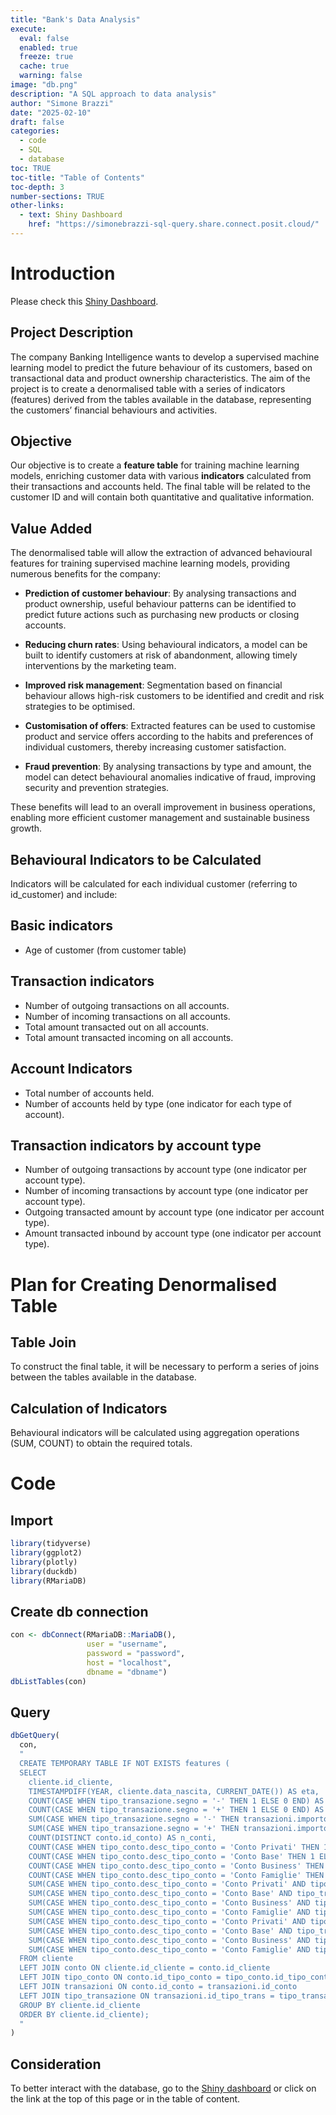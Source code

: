 ```yaml
---
title: "Bank's Data Analysis"
execute:
  eval: false
  enabled: true
  freeze: true
  cache: true
  warning: false
image: "db.png"
description: "A SQL approach to data analysis"
author: "Simone Brazzi"
date: "2025-02-10"
draft: false
categories:
  - code
  - SQL
  - database
toc: TRUE
toc-title: "Table of Contents"
toc-depth: 3
number-sections: TRUE
other-links:
  - text: Shiny Dashboard
    href: "https://simonebrazzi-sql-query.share.connect.posit.cloud/"
---
```


# Introduction

::: callout.important
Please check this [Shiny Dashboard](https://simonebrazzi-sql-query.share.connect.posit.cloud/).
:::

## Project Description

The company Banking Intelligence wants to develop a supervised machine learning model to predict the future behaviour of its customers, based on transactional data and product ownership characteristics. The aim of the project is to create a denormalised table with a series of indicators (features) derived from the tables available in the database, representing the customers' financial behaviours and activities.

## Objective

Our objective is to create a **feature table** for training machine learning models, enriching customer data with various **indicators** calculated from their transactions and accounts held. The final table will be related to the customer ID and will contain both quantitative and qualitative information.

## Value Added

The denormalised table will allow the extraction of advanced behavioural features for training supervised machine learning models, providing numerous benefits for the company:

-   **Prediction of customer behaviour**: By analysing transactions and product ownership, useful behaviour patterns can be identified to predict future actions such as purchasing new products or closing accounts.

-   **Reducing churn rates**: Using behavioural indicators, a model can be built to identify customers at risk of abandonment, allowing timely interventions by the marketing team.

-   **Improved risk management**: Segmentation based on financial behaviour allows high-risk customers to be identified and credit and risk strategies to be optimised.

-   **Customisation of offers**: Extracted features can be used to customise product and service offers according to the habits and preferences of individual customers, thereby increasing customer satisfaction.

-   **Fraud prevention**: By analysing transactions by type and amount, the model can detect behavioural anomalies indicative of fraud, improving security and prevention strategies.

These benefits will lead to an overall improvement in business operations, enabling more efficient customer management and sustainable business growth.

## Behavioural Indicators to be Calculated

Indicators will be calculated for each individual customer (referring to id_customer) and include:

## Basic indicators

-   Age of customer (from customer table)

## Transaction indicators

-   Number of outgoing transactions on all accounts.
-   Number of incoming transactions on all accounts.
-   Total amount transacted out on all accounts.
-   Total amount transacted incoming on all accounts.

## Account Indicators

-   Total number of accounts held.
-   Number of accounts held by type (one indicator for each type of account).

## Transaction indicators by account type

-   Number of outgoing transactions by account type (one indicator per account type).
-   Number of incoming transactions by account type (one indicator per account type).
-   Outgoing transacted amount by account type (one indicator per account type).
-   Amount transacted inbound by account type (one indicator per account type).

# Plan for Creating Denormalised Table

## Table Join

To construct the final table, it will be necessary to perform a series of joins between the tables available in the database.

## Calculation of Indicators

Behavioural indicators will be calculated using aggregation operations (SUM, COUNT) to obtain the required totals.

# Code

## Import

```r
library(tidyverse)
library(ggplot2)
library(plotly)
library(duckdb)
library(RMariaDB)
```

## Create db connection

```r
con <- dbConnect(RMariaDB::MariaDB(),
                 user = "username",
                 password = "password",
                 host = "localhost",
                 dbname = "dbname")
dbListTables(con)
```

## Query

```r
dbGetQuery(
  con,
  "
  CREATE TEMPORARY TABLE IF NOT EXISTS features (
  SELECT 
    cliente.id_cliente,
    TIMESTAMPDIFF(YEAR, cliente.data_nascita, CURRENT_DATE()) AS eta,
    COUNT(CASE WHEN tipo_transazione.segno = '-' THEN 1 ELSE 0 END) AS n_transazioni_uscita,
    COUNT(CASE WHEN tipo_transazione.segno = '+' THEN 1 ELSE 0 END) AS n_transazioni_entrata,
    SUM(CASE WHEN tipo_transazione.segno = '-' THEN transazioni.importo ELSE 0 END) AS tot_uscita,
    SUM(CASE WHEN tipo_transazione.segno = '+' THEN transazioni.importo ELSE 0 END) AS tot_entrata,
    COUNT(DISTINCT conto.id_conto) AS n_conti,
    COUNT(CASE WHEN tipo_conto.desc_tipo_conto = 'Conto Privati' THEN 1 ELSE 0 END) AS n_conto_privati,
    COUNT(CASE WHEN tipo_conto.desc_tipo_conto = 'Conto Base' THEN 1 ELSE 0 END) AS n_conto_base,
    COUNT(CASE WHEN tipo_conto.desc_tipo_conto = 'Conto Business' THEN 1 ELSE 0 END) AS n_conto_business,
    COUNT(CASE WHEN tipo_conto.desc_tipo_conto = 'Conto Famiglie' THEN 1 ELSE 0 END) AS n_conto_famiglie,
    SUM(CASE WHEN tipo_conto.desc_tipo_conto = 'Conto Privati' AND tipo_transazione.segno = '-' THEN transazioni.importo ELSE 0 END) AS tot_uscita_conto_privati,
    SUM(CASE WHEN tipo_conto.desc_tipo_conto = 'Conto Base' AND tipo_transazione.segno = '-' THEN transazioni.importo ELSE 0 END) AS tot_uscita_conto_base,
    SUM(CASE WHEN tipo_conto.desc_tipo_conto = 'Conto Business' AND tipo_transazione.segno = '-' THEN transazioni.importo ELSE 0 END) AS tot_uscita_conto_business,
    SUM(CASE WHEN tipo_conto.desc_tipo_conto = 'Conto Famiglie' AND tipo_transazione.segno = '-' THEN transazioni.importo ELSE 0 END) AS tot_uscita_conto_famiglie,
    SUM(CASE WHEN tipo_conto.desc_tipo_conto = 'Conto Privati' AND tipo_transazione.segno = '+' THEN transazioni.importo ELSE 0 END) AS tot_entrata_conto_privati,
    SUM(CASE WHEN tipo_conto.desc_tipo_conto = 'Conto Base' AND tipo_transazione.segno = '+' THEN transazioni.importo ELSE 0 END) AS tot_entrata_conto_base,
    SUM(CASE WHEN tipo_conto.desc_tipo_conto = 'Conto Business' AND tipo_transazione.segno = '+' THEN transazioni.importo ELSE 0 END) AS tot_entrata_conto_business,
    SUM(CASE WHEN tipo_conto.desc_tipo_conto = 'Conto Famiglie' AND tipo_transazione.segno = '+' THEN transazioni.importo ELSE 0 END) AS tot_entrata_conto_famiglie
  FROM cliente
  LEFT JOIN conto ON cliente.id_cliente = conto.id_cliente
  LEFT JOIN tipo_conto ON conto.id_tipo_conto = tipo_conto.id_tipo_conto
  LEFT JOIN transazioni ON conto.id_conto = transazioni.id_conto
  LEFT JOIN tipo_transazione ON transazioni.id_tipo_trans = tipo_transazione.id_tipo_transazione
  GROUP BY cliente.id_cliente
  ORDER BY cliente.id_cliente);
  "
)
```

## Consideration

To better interact with the database, go to the [Shiny dashboard](https://simonebrazzi-sql-query.share.connect.posit.cloud/) or click on the link at the top of this page or in the table of content.


